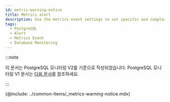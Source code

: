 ```yaml
---
id: metric-warning-notice
title: Metrics alert
description: Use the metrics event settings to set specific and complex events.
tags:
  - PostgreSQL
  - Alert
  - Metrics Event
  - Database Monitoring
---
```


:::note

이 문서는 PostgreSQL 모니터링 V2를 기준으로 작성되었습니다. PostgreSQL 모니터링 V1 문서는 [다음 문서](../postgresql-v1/metric-warning-notice)를 참조하세요.

:::

{@include: ../common-items/_metrics-warning-notice.mdx}   
